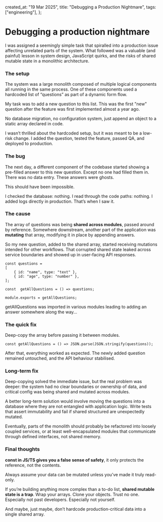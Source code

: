   created_at: "19 Mar 2025",
  title: "Debugging a Production Nightmare",
  tags: ["engineering"],
};

# Debugging a production nightmare

I was assigned a seemingly simple task that spiralled into a production issue affecting unrelated parts of the system. What followed was a valuable (and painful) lesson in system design, JavaScript quirks, and the risks of shared mutable state in a monolithic architecture.

### The setup

The system was a large monolith composed of multiple logical components all running in the same process. One of these components used a hardcoded list of “questions” as part of a dynamic form flow.

My task was to add a new question to this list. This was the first "new" question after the feature was first implemented almost a year ago.

No database migration, no configuration system, just append an object to a static array declared in code.

I wasn’t thrilled about the hardcoded setup, but it was meant to be a low-risk change. I added the question, tested the feature, passed QA, and deployed to production.

### The bug

The next day, a different component of the codebase started showing a pre-filled answer to this new question. Except no one had filled them in. There was no data entry. These answers were ghosts.

This should have been impossible.

I checked the database: nothing.
I read through the code paths: nothing.
I added logs directly in production. That’s when I saw it.

### The cause

The array of questions was being  **shared across modules**, passed around by reference. Somewhere downstream, another part of the application was  **mutating**  that array, modifying it in place by appending answers.

So my new question, added to the shared array, started receiving mutations intended for other workflows. That corrupted shared state leaked across service boundaries and showed up in user-facing API responses.

```
const questions = 
[
    { id: "name", type: "text" },
	{ id: "age", type: "number" },
];

const  getAllQuestions = () => questions;

module.exports = getAllQuestions;
```

getAllQuestions was imported in various modules leading to adding an answer somewhere along the way...

### The quick fix

Deep-copy the array before passing it between modules.

```
const getAllQuestions = () => JSON.parse(JSON.stringify(questions));
```

After that, everything worked as expected. The newly added question remained untouched, and the API behaviour stabilised.

### Long-term fix

Deep-copying solved the immediate issue, but the real problem was deeper: the system had no clear boundaries or ownership of data, and critical config was being shared and mutated across modules.

A better long-term solution would involve moving the questions into a database where they are not entangled with application logic. Write tests that assert immutability and fail if shared structured are unexpectedly mutated.

Eventually, parts of the monolith should probably be refactored into loosely coupled services, or at least well-encapsulated modules that communicate through defined interfaces, not shared memory.

### Final thoughts
 
**const in JS/TS gives you a false sense of safety**, it only protects the reference, not the contents.
    
Always assume your data can be mutated unless you’ve made it truly read-only.

If you’re building anything more complex than a to-do list,  **shared mutable state is a trap**. Wrap your arrays. Clone your objects. Trust no one. Especially not past developers. Especially not yourself.

And maybe, just maybe, don’t hardcode production-critical data into a single shared array.